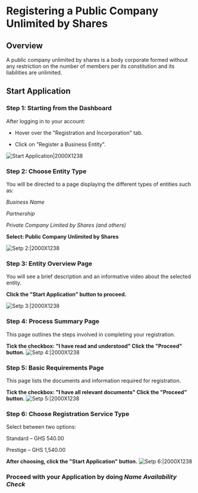 # Registering a Public Company Unlimited by Shares

## Overview
A public company unlimited by shares is a body corporate formed without any restriction on the number of members per its constitution and its liabilities are unlimited.
## Start Application

###  Step 1: Starting from the Dashboard

After logging in to your account:

- Hover over the "Registration and Incorporation" tab.

- Click on "Register a Business Entity".

![Start Application|2000X1238](/priv-limited.png)


###  Step 2: Choose Entity Type

You will be directed to a page displaying the different types of entities such as:

*Business Name*

*Partnership*

*Private Company Limited by Shares (and others)*

**Select: Public Company Unlimited by Shares**

![Setp 2:|2000X1238](/priv-limited50.png)

###  Step 3: Entity Overview Page

You will see a brief description and an informative video about the selected entity.

**Click the "Start Application" button to proceed.**

![Setp 3:|2000X1238](/priv-limited3.png)

###  Step 4: Process Summary Page

This page outlines the steps involved in completing your registration.

**Tick the checkbox: "I have read and understood" Click the "Proceed" button.**
![Setp 4:|2000X1238](/priv-limited4.png)

###  Step 5: Basic Requirements Page

This page lists the documents and information required for registration.

**Tick the checkbox: "I have all relevant documents" Click the "Proceed" button.**
![Setp 5:|2000X1238](/priv-limited5.png)

###  Step 6: Choose Registration Service Type

Select between two options:

Standard – GHS 540.00

Prestige – GHS 1,540.00

**After choosing, click the "Start Application" button.**
![Setp 6:|2000X1238](/priv-limited6.png)

###  Proceed with your Application by doing ***Name Availability Check***